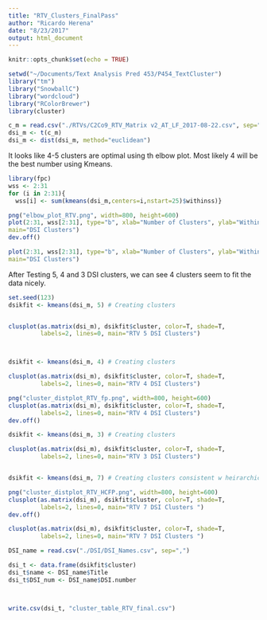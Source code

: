 ```yaml
---
title: "RTV_Clusters_FinalPass"
author: "Ricardo Herena"
date: "8/23/2017"
output: html_document
---
```


```r
knitr::opts_chunk$set(echo = TRUE)

setwd("~/Documents/Text Analysis Pred 453/P454_TextCluster")
library("tm")
library("SnowballC")
library("wordcloud")
library("RColorBrewer")
library(cluster)
```

```r

c_m = read.csv("./RTVs/C2Co9_RTV_Matrix v2_AT_LF_2017-08-22.csv", sep=",", row.names = 1)
dsi_m <- t(c_m)
dsi_m <- dist(dsi_m, method="euclidean")


```


It looks like 4-5 clusters are optimal using th elbow plot. Most likely 4 will be the best number using Kmeans.

```r

library(fpc)
wss <- 2:31
for (i in 2:31){
  wss[i] <- sum(kmeans(dsi_m,centers=i,nstart=25)$withinss)}

png("elbow_plot_RTV.png", width=800, height=600)
plot(2:31, wss[2:31], type="b", xlab="Number of Clusters", ylab="Within groups sum of squares",
main="DSI Clusters")
dev.off()

plot(2:31, wss[2:31], type="b", xlab="Number of Clusters", ylab="Within groups sum of squares",
main="DSI Clusters")


```

After Testing 5, 4 and 3 DSI clusters, we can see 4 clusters seem to fit the data nicely. 

```r
set.seed(123)
dsikfit <- kmeans(dsi_m, 5) # Creating clusters


clusplot(as.matrix(dsi_m), dsikfit$cluster, color=T, shade=T,
         labels=2, lines=0, main="RTV 5 DSI Clusters")



dsikfit <- kmeans(dsi_m, 4) # Creating clusters

clusplot(as.matrix(dsi_m), dsikfit$cluster, color=T, shade=T,
         labels=2, lines=0, main="RTV 4 DSI Clusters")

png("cluster_distplot_RTV_fp.png", width=800, height=600)
clusplot(as.matrix(dsi_m), dsikfit$cluster, color=T, shade=T,
         labels=2, lines=0, main="RTV 4 DSI Clusters")
dev.off()

dsikfit <- kmeans(dsi_m, 3) # Creating clusters

clusplot(as.matrix(dsi_m), dsikfit$cluster, color=T, shade=T,
         labels=2, lines=0, main="RTV 3 DSI Clusters")


dsikfit <- kmeans(dsi_m, 7) # Creating clusters consistent w heirarchical.

png("cluster_distplot_RTV_HCFP.png", width=800, height=600)
clusplot(as.matrix(dsi_m), dsikfit$cluster, color=T, shade=T,
         labels=2, lines=0, main="RTV 7 DSI Clusters ")
dev.off()

clusplot(as.matrix(dsi_m), dsikfit$cluster, color=T, shade=T,
         labels=2, lines=0, main="RTV 7 DSI Clusters ")

```

```r

DSI_name = read.csv("./DSI/DSI_Names.csv", sep=",")

dsi_t <- data.frame(dsikfit$cluster)
dsi_t$name <- DSI_name$Title
dsi_t$DSI_num <- DSI_name$DSI.number



write.csv(dsi_t, "cluster_table_RTV_final.csv")

```





